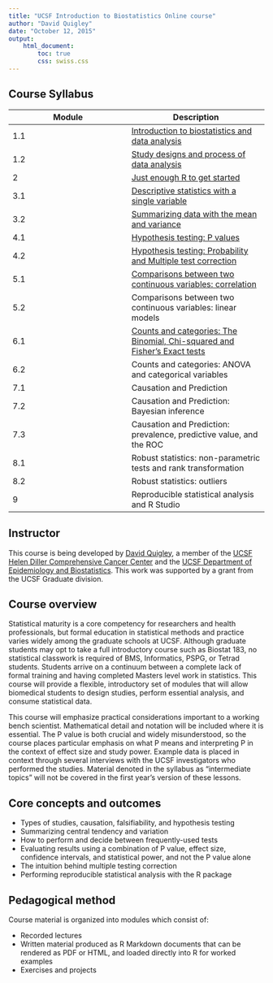```yaml
---
title: "UCSF Introduction to Biostatistics Online course"
author: "David Quigley"
date: "October 12, 2015"
output: 
    html_document:
        toc: true
        css: swiss.css
---
```


Course Syllabus
-------------------

Module | Description 
------ | ------- 
1.1    | [Introduction to biostatistics and data analysis](module_01.1.html)
1.2    | [Study designs and process of data analysis](module_01.2.html)
2      | [Just enough R to get started](module_02.html)
3.1    | [Descriptive statistics with a single variable](module_03.1.html)
3.2    | [Summarizing data with the mean and variance](module_03.2.html)
4.1    | [Hypothesis testing: P values](module_04.1.html)
4.2    | [Hypothesis testing: Probability and Multiple test correction](module_04.2.html)
5.1    | [Comparisons between two continuous variables: correlation](module_05.1.html)
5.2    | Comparisons between two continuous variables: linear models
6.1    | [Counts and categories: The Binomial, Chi-squared and Fisher's Exact tests](module_06.1.html)
6.2    | Counts and categories: ANOVA and categorical variables
7.1    | Causation and Prediction
7.2    | Causation and Prediction: Bayesian inference
7.3    | Causation and Prediction: prevalence, predictive value, and the ROC
8.1    | Robust statistics: non-parametric tests and rank transformation
8.2    | Robust statistics: outliers
9      | Reproducible statistical analysis and R Studio


Instructor
-------------------

This course is being developed by [David Quigley](http://davidquigley.com), a member of the [UCSF Helen Diller Comprehensive Cancer Center](http://cancer.ucsf.edu) and the [UCSF Department of Epidemiology and Biostatistics](http://epibiostat.ucsf.edu). This work was supported by a grant from the UCSF Graduate division.

Course overview
-------------------

Statistical maturity is a core competency for researchers and health professionals, but formal education in statistical methods and practice varies widely among the graduate schools at UCSF. Although graduate students may opt to take a full introductory course such as Biostat 183, no statistical classwork is required of BMS, Informatics, PSPG, or Tetrad students. Students arrive on a continuum between a complete lack of formal training and having completed Masters level work in statistics. This course will provide a flexible, introductory set of modules that will allow biomedical students to design studies, perform essential analysis, and consume statistical data.

This course will emphasize practical considerations important to a working bench scientist. Mathematical detail and notation will be included where it is essential. The P value is both crucial and widely misunderstood, so the course places particular emphasis on what P means and interpreting P in the context of effect size and study power. Example data is placed in context through several interviews with the UCSF investigators who performed the studies. Material denoted in the syllabus as "intermediate topics" will not be covered in the first year’s version of these lessons.

Core concepts and outcomes 
----------------------------

* Types of studies, causation, falsifiability, and hypothesis testing
* Summarizing central tendency and variation 
* How to perform and decide between frequently-used tests
* Evaluating results using a combination of P value, effect size, confidence intervals, and statistical power, and not the P value alone
* The intuition behind multiple testing correction
* Performing reproducible statistical analysis with the R package

Pedagogical method
----------------------------

Course material is organized into modules which consist of:

* Recorded lectures
* Written material produced as R Markdown documents that can be rendered as PDF or HTML, and loaded directly into R for worked examples
* Exercises and projects

